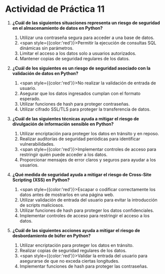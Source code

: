 # Actividad de Práctica 11

1. **¿Cuál de las siguientes situaciones representa un riesgo de seguridad en el almacenamiento de datos en Python?**
    1. Utilizar una contraseña segura para acceder a una base de datos.
    2. <span style={{color:'red'}}>Permitir la ejecución de consultas SQL dinámicas sin parámetros.</span>
    3. Limitar el acceso a los datos solo a usuarios autorizados.
    4. Mantener copias de seguridad regulares de los datos.

2. **¿Cuál de los siguientes es un riesgo de seguridad asociado con la validación de datos en Python?**
    1. <span style={{color:'red'}}>No realizar la validación de entrada de usuario.</span>
    2. Asegurar que los datos ingresados cumplan con el formato esperado.
    3. Utilizar funciones de hash para proteger contraseñas.
    4. Utilizar cifrado SSL/TLS para proteger la transferencia de datos.

3. **¿Cuál de las siguientes técnicas ayuda a mitigar el riesgo de divulgación de información sensible en Python?**
    1. Utilizar encriptación para proteger los datos en tránsito y en reposo.
    2. Realizar auditorías de seguridad periódicas para identificar vulnerabilidades.
    3. <span style={{color:'red'}}>Implementar controles de acceso para restringir quién puede acceder a los datos.</span>
    4. Proporcionar mensajes de error claros y seguros para ayudar a los usuarios.

4. **¿Qué medida de seguridad ayuda a mitigar el riesgo de Cross-Site Scripting (XSS) en Python?**
    1. <span style={{color:'red'}}>Escapar o codificar correctamente los datos antes de mostrarlos en una página web.</span>
    2. Utilizar validación de entrada del usuario para evitar la introducción de scripts maliciosos.
    3. Utilizar funciones de hash para proteger los datos confidenciales.
    4. Implementar controles de acceso para restringir el acceso a los datos.

5. **¿Cuál de las siguientes acciones ayuda a mitigar el riesgo de desbordamiento de búfer en Python?**
    1. Utilizar encriptación para proteger los datos en tránsito.
    2. Realizar copias de seguridad regulares de los datos.
    3. <span style={{color:'red'}}>Validar la entrada del usuario para asegurarse de que no exceda ciertas longitudes.</span>
    4. Implementar funciones de hash para proteger las contraseñas.